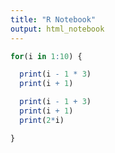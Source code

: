 ```yaml
---
title: "R Notebook"
output: html_notebook
---
```


```r
for(i in 1:10) {

  print(i - 1 * 3)
  print(i + 1)

  print(i - 1 + 3)
  print(i + 1)
  print(2*i)

}
```

